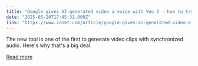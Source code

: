 ```yaml
---
title: "Google gives AI-generated video a voice with Veo 3 - how to try it"
date: "2025-05-20T17:45:32.000Z"
link: "https://www.zdnet.com/article/google-gives-ai-generated-video-a-voice-with-veo-3-how-to-try-it/"
---
```


The new tool is one of the first to generate video clips with synchronized audio. Here's why that's a big deal.

[Read more](https://www.zdnet.com/article/google-gives-ai-generated-video-a-voice-with-veo-3-how-to-try-it/)
